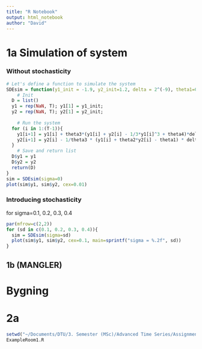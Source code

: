 ```yaml
---
title: "R Notebook"
output: html_notebook
author: "David"
---
```


# 1a Simulation of system

\begin{aligned}
Y_{n+1}^{1} &=Y_{n}^{1}+\theta_{3}\left(Y_{n}^{1}+Y_{n}^{2}-\frac{1}{3}\left(Y_{n}^{1}\right)^{3}+\theta_{4}\right) \Delta+\sigma \Delta W_{n+1}^{1} \\
Y_{n+1}^{2} &=Y_{n}^{2}-\frac{1}{\theta_{3}}\left(Y_{n}^{1}+\theta_{2} Y_{n}^{2}-\theta_{1}\right) \Delta
\end{aligned}

### Without stochasticity

```r
# Let's define a function to simulate the system
SDEsim = function(y1_init = -1.9, y2_init=1.2, delta = 2^(-9), theta1=0.7, theta2=0.8, theta3=3.0, theta4=-0.34, sigma=0, T=100/delta){
    # Init
  D = list()
  y1 = rep(NaN, T); y1[1] = y1_init;
  y2 = rep(NaN, T); y2[1] = y2_init;
  
    # Run the system
  for (i in 1:(T-1)){
    y1[i+1] = y1[i] + theta3*(y1[i] + y2[i] - 1/3*y1[i]^3 + theta4)*delta + sigma*rnorm(1,mean=0,sd=sqrt(delta))
    y2[i+1] = y2[i] - 1/theta3 * (y1[i] + theta2*y2[i] - theta1) * delta
  }
    # Save and return list
  D$y1 = y1
  D$y2 = y2
  return(D)
}
sim = SDEsim(sigma=0)
plot(sim$y1, sim$y2, cex=0.01)
```

### Introducing stochasticity
for sigma=0.1, 0.2, 0.3, 0.4
```r
par(mfrow=c(2,2))
for (sd in c(0.1, 0.2, 0.3, 0.4)){
  sim = SDEsim(sigma=sd)
  plot(sim$y1, sim$y2, cex=0.1, main=sprintf("sigma = %.2f", sd))
}
```

## 1b (MANGLER)


# Bygning
# 2a

```r
setwd("~/Documents/DTU/3. Semester (MSc)/Advanced Time Series/Assignments/3-Assignment/CompEx3_E18")
ExampleRoom1.R
```


















